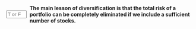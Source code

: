 ::: {.question-block}

<form onsubmit="event.preventDefault(); checkAnswerBox('module2_tf_q82','F')" style="display: flex; align-items: center; gap: 8px;">
<input type="text" id="module2_tf_q82" name="module2_tf_q82" maxlength="1" placeholder="T or F"
         style="width: 55px;" data-correct-answer="F" /> <label for="module2_tf_q82"><strong>The main lesson of diversification is that the total risk of a portfolio can be completely eliminated if we include a sufficient number of stocks.</strong></label>
</form>

<div id="feedback-module2_tf_q82" class="feedback" data-status="" style="display:none;">
The sentence is FALSE. Diversification eliminates unsystematic (firm-specific) risk, but systematic (market) risk will always remain, no matter how many stocks are added.
</div>
:::
